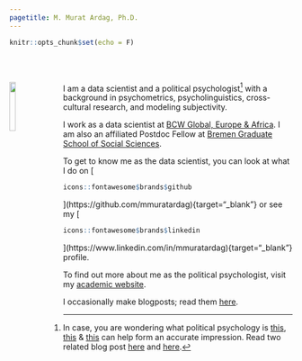 ```yaml
---
pagetitle: M. Murat Ardag, Ph.D.
---
```


```r
knitr::opts_chunk$set(echo = F)
```

<br>
<br>

<img src="ws_img/mma_c_gp.jpg" style="width:15%; margin-right: 20px" align="left">

<div>
I am a data scientist and a political psychologist[^1] with a background in psychometrics, psycholinguistics, cross-cultural research, and modeling subjectivity.
</div>

<div>
I work as a data scientist at [BCW Global, Europe & Africa](https://www.bcw-global.com/){target="_blank"}. I am also an affiliated Postdoc Fellow at [Bremen Graduate School of Social Sciences](https://www.bigsss-bremen.de/){target="_blank"}.
</div>

<div>
To get to know me as the data scientist, you can look at what I do on [
```r
icons::fontawesome$brands$github
```
](https://github.com/mmuratardag){target="_blank"} or see my [
```r
icons::fontawesome$brands$linkedin
```
](https://www.linkedin.com/in/mmuratardag){target="_blank"} profile.
</div>

<div>
To find out more about me as the political psychologist, visit my [academic website](https://mmuratardag.github.io/academic_website).
</div>

<div>
I occasionally make blogposts; read them [here](https://mmuratardag.github.io/blog_posts).
</div>

[^1]: In case, you are wondering what political psychology is [this](https://pprg.stanford.edu/what-is-political-psychology){target="_blank"}, [this](https://en.wikipedia.org/wiki/Political_psychology){target="_blank"} & [this](https://ispp.org){target="_blank"} can help form an accurate impression. Read two related blog post [here](https://mmuratardag.github.io/blog_posts/blog_2022_04_23.html) and [here](https://mmuratardag.github.io/blog_posts/blog_2022_06_15.html).
